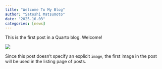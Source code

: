 ```yaml
---
title: "Welcome To My Blog"
author: "Satoshi Matsumoto"
date: "2025-10-03"
categories: [news]
---
```


This is the first post in a Quarto blog. Welcome!

![](thumbnail.jpg)

Since this post doesn't specify an explicit `image`, the first image in the post will be used in the listing page of posts.
